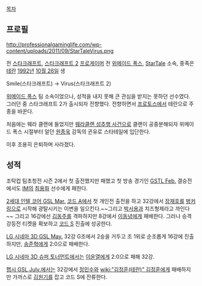 [[목차]]

== 프로필 ==
http://professionalgaminglife.com/wp-content/uploads/2011/09/StarTaleVirus.png

전 [[스타크래프트]], [[스타크래프트 2]] [[프로게이머]]
전 [[위메이드 폭스]], [[StarTale]] 소속, 종족은 [[테란]]
[[1992년]] [[10월 26일]] 생

Smile(스타크래프트) → Virus(스타크래프트 2)

[[위메이드 폭스]] 팀 소속이었으나, 성적을 내지 못해 큰 관심을 받지는 못하던 선수였다. 그러던 중 스타크래프트 2가 출시되자 전향했다. 전향하면서 [[프로토스]]에서 테란으로 주종을 바꾼다.

처음에는 웨라 클랜에 들었지만 [[웨라클랜 성추행 사건]]으로 클랜이 공중분해되자 위메이드 폭스 시절부터 알던 [[원종욱]] 감독의 귄유로 스타테일에 입단한다.

이후 조용히 은퇴하며 사라졌다.

== 성적 ==
조탁컵 팀초청전 시즌 2에서 첫 출전했지만 패했고 첫 방송 경기인 [[GSTL Feb.]] 결승전에서도 [[IM]]의 [[최용화]] 선수에게 패한다.

[[2세대 인텔 코어 GSL Mar.]] [[코드 A]]에서 첫 개인전 출전을 하고 32강에서 [[장재호]]를 [[벙커링]]으로 시작해 광탈시키는 이변을 일으킨다.~~그리고 [[박서용]]과 치즈형제라고 까인다~~ 그리고 16강에선 [[김동주]]를 격파하지만 8강에서 [[이동녕]]에게 패배한다. 그러나 승격강등전 티켓을 확보하고 [[코드 S]] 진출에 성공한다.

[[LG 시네마 3D GSL May.]] 32강 G조에서 2승을 거두고 조 1위로 순조롭게 16강에 진출하지만, [[송준혁]]에게 2:0으로 패배한다.

[[LG 시네마 3D 슈퍼 토너먼트]]에서는 [[이윤열]]에게 2:0으로 패해 32강.

[[펩시 GSL July.]]에서는 32강에서 [[정민수]]와 [[wiki:"김정훈(테란)" 김정훈]]에게 패배하지만 가까스로 [[김원기]]를 잡고 코드 S에 잔류한다.

